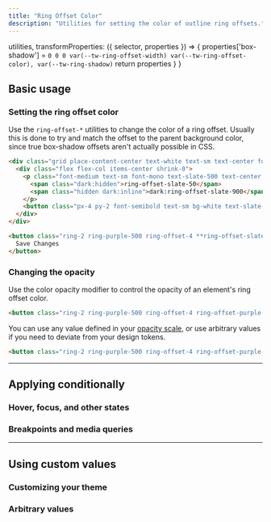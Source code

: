 ---
title: "Ring Offset Color"
description: "Utilities for setting the color of outline ring offsets."
---


  utilities,
  transformProperties: ({ selector, properties }) => {
    properties['box-shadow'] = `0 0 0 var(--tw-ring-offset-width) var(--tw-ring-offset-color), var(--tw-ring-shadow)`
    return properties
  }
}

## Basic usage

### Setting the ring offset color

Use the `ring-offset-*` utilities to change the color of a ring offset. Usually this is done to try and match the offset to the parent background color, since true box-shadow offsets aren't actually possible in CSS.

```html {{ example: true }}
<div class="grid place-content-center text-white text-sm text-center font-bold leading-6">
  <div class="flex flex-col items-center shrink-0">
    <p class="font-medium text-sm font-mono text-slate-500 text-center mb-3 dark:text-slate-400">
      <span class="dark:hidden">ring-offset-slate-50</span>
      <span class="hidden dark:inline">dark:ring-offset-slate-900</span>
    </p>
    <button class="px-4 py-2 font-semibold text-sm bg-white text-slate-700 border border-slate-300 rounded-md shadow-sm ring-2 ring-offset-4 ring-offset-slate-50 ring-purple-500 dark:bg-slate-700 dark:text-slate-200 dark:border-transparent dark:ring-offset-slate-900">Save Changes</button>
  </div>
</div>
```

```html
<button class="ring-2 ring-purple-500 ring-offset-4 **ring-offset-slate-50** **dark:ring-offset-slate-900** ...">
  Save Changes
</button>
```

### Changing the opacity

Use the color opacity modifier to control the opacity of an element's ring offset color.

```html
<button class="ring-2 ring-purple-500 ring-offset-4 ring-offset-purple-100**/50**"></button>
```

You can use any value defined in your [opacity scale](/docs/opacity), or use arbitrary values if you need to deviate from your design tokens.

```html
<button class="ring-2 ring-purple-500 ring-offset-4 ring-offset-purple-100**/[.55]**"></button>
```

---

## <Heading ignore>Applying conditionally</Heading>

### <Heading ignore>Hover, focus, and other states</Heading>

<HoverFocusAndOtherStates defaultClass="ring-2 ring-offset-2 ring-offset-blue-300" featuredClass="ring-offset-blue-500" />

### <Heading ignore>Breakpoints and media queries</Heading>

<BreakpointsAndMediaQueries defaultClass="ring-2 ring-offset-2 ring-offset-blue-300" featuredClass="ring-offset-blue-500" />

---

## Using custom values

### Customizing your theme

<CustomizePluginColors name="ring offset color" configKey="ringOffsetColor" />

### Arbitrary values

<ArbitraryValues name="ring offset color" featuredClass="ring-offset-[#50d71e]" />
